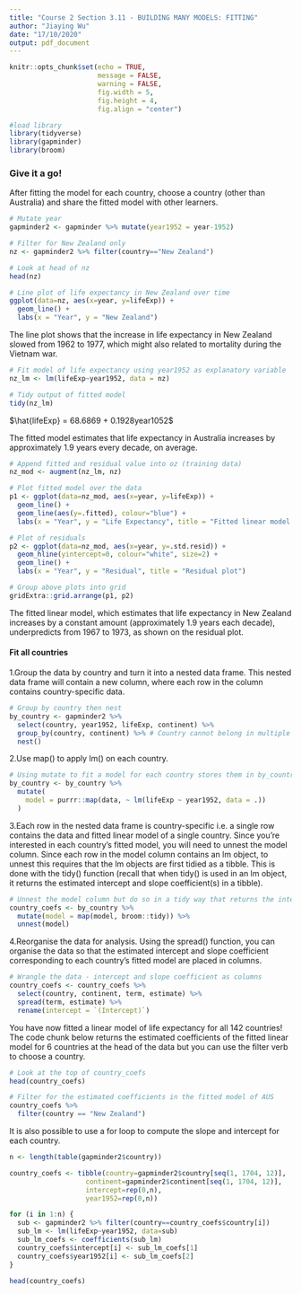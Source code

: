 ```yaml
---
title: "Course 2 Section 3.11 - BUILDING MANY MODELS: FITTING"
author: "Jiaying Wu"
date: "17/10/2020"
output: pdf_document
---
```


```r
knitr::opts_chunk$set(echo = TRUE,
                      message = FALSE,
                      warning = FALSE,
                      fig.width = 5,
                      fig.height = 4,
                      fig.align = "center")
```

```r
#load library
library(tidyverse)
library(gapminder)
library(broom)
```

### Give it a go!

After fitting the model for each country, choose a country (other than Australia) and share the fitted model with other learners.

```r
# Mutate year
gapminder2 <- gapminder %>% mutate(year1952 = year-1952)

# Filter for New Zealand only
nz <- gapminder2 %>% filter(country=="New Zealand")

# Look at head of nz
head(nz)
```

```r
# Line plot of life expectancy in New Zealand over time
ggplot(data=nz, aes(x=year, y=lifeExp)) + 
  geom_line() +
  labs(x = "Year", y = "New Zealand")
```

The line plot shows that the increase in life expectancy in New Zealand slowed from 1962 to 1977, which might also related to mortality during the Vietnam war.

```r
# Fit model of life expectancy using year1952 as explanatory variable
nz_lm <- lm(lifeExp~year1952, data = nz)

# Tidy output of fitted model
tidy(nz_lm)
```

$\hat{lifeExp} = 68.6869 + 0.1928year1052$

The fitted model estimates that life expectancy in Australia increases by approximately 1.9 years every decade, on average.

```r
# Append fitted and residual value into oz (training data)
nz_mod <- augment(nz_lm, nz)

# Plot fitted model over the data
p1 <- ggplot(data=nz_mod, aes(x=year, y=lifeExp)) + 
  geom_line() +
  geom_line(aes(y=.fitted), colour="blue") +
  labs(x = "Year", y = "Life Expectancy", title = "Fitted linear model over the data")

# Plot of residuals
p2 <- ggplot(data=nz_mod, aes(x=year, y=.std.resid)) + 
  geom_hline(yintercept=0, colour="white", size=2) +
  geom_line() +
  labs(x = "Year", y = "Residual", title = "Residual plot")

# Group above plots into grid
gridExtra::grid.arrange(p1, p2)
```

The fitted linear model, which estimates that life expectancy in New Zealand increases by a constant amount (approximately 1.9 years each decade), underpredicts from 1967 to 1973, as shown on the residual plot.

#### Fit all countries

1.Group the data by country and turn it into a nested data frame. This nested data frame will contain a new column, where each row in the column contains country-specific data.

```r
# Group by country then nest 
by_country <- gapminder2 %>% 
  select(country, year1952, lifeExp, continent) %>%
  group_by(country, continent) %>% # Country cannot belong in multiple continents so including this will add another column of information without creating a second group
  nest()
```

2.Use map() to apply lm() on each country.

```r
# Using mutate to fit a model for each country stores them in by_country
by_country <- by_country %>% 
  mutate(
    model = purrr::map(data, ~ lm(lifeExp ~ year1952, data = .))
  )
```

3.Each row in the nested data frame is country-specific i.e. a single row contains the data and fitted linear model of a single country. Since you’re interested in each country’s fitted model, you will need to unnest the model column. Since each row in the model column contains an lm object, to unnest this requires that the lm objects are first tidied as a tibble. This is done with the tidy() function (recall that when tidy() is used in an lm object, it returns the estimated intercept and slope coefficient(s) in a tibble).

```r
# Unnest the model column but do so in a tidy way that returns the intercept and slope coefficient 
country_coefs <- by_country %>% 
  mutate(model = map(model, broom::tidy)) %>%
  unnest(model)
```

4.Reorganise the data for analysis. Using the spread() function, you can organise the data so that the estimated intercept and slope coefficient corresponding to each country’s fitted model are placed in columns.

```r
# Wrangle the data - intercept and slope coefficient as columns
country_coefs <- country_coefs %>% 
  select(country, continent, term, estimate) %>% 
  spread(term, estimate) %>%
  rename(intercept = `(Intercept)`)
```

You have now fitted a linear model of life expectancy for all 142 countries! The code chunk below returns the estimated coefficients of the fitted linear model for 6 countries at the head of the data but you can use the filter verb to choose a country.

```r
# Look at the top of country_coefs 
head(country_coefs)
```

```r
# Filter for the estimated coefficients in the fitted model of AUS
country_coefs %>%
  filter(country == "New Zealand")
```

It is also possible to use a for loop to compute the slope and intercept for each country.

```r
n <- length(table(gapminder2$country))

country_coefs <- tibble(country=gapminder2$country[seq(1, 1704, 12)],
                   continent=gapminder2$continent[seq(1, 1704, 12)],
                   intercept=rep(0,n), 
                   year1952=rep(0,n))

for (i in 1:n) {
  sub <- gapminder2 %>% filter(country==country_coefs$country[i])
  sub_lm <- lm(lifeExp~year1952, data=sub)
  sub_lm_coefs <- coefficients(sub_lm)
  country_coefs$intercept[i] <- sub_lm_coefs[1]
  country_coefs$year1952[i] <- sub_lm_coefs[2]
}

head(country_coefs)
```

